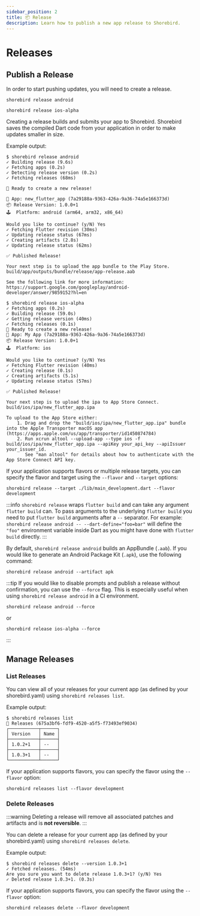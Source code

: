 ```yaml
---
sidebar_position: 2
title: 📦 Release
description: Learn how to publish a new app release to Shorebird.
---
```



# Releases

## Publish a Release

In order to start pushing updates, you will need to create a release.

<Tabs>

<TabItem value="release-android" label="Android">

`shorebird release android`

</TabItem>

<TabItem value="release-ios" label="iOS (alpha)">

`shorebird release ios-alpha`

</TabItem>

</Tabs>

Creating a release builds and submits your app to Shorebird. Shorebird saves the
compiled Dart code from your application in order to make updates smaller in
size.

Example output:

<Tabs>

<TabItem value="release-output-android" label="Android">

```
$ shorebird release android
✓ Building release (9.6s)
✓ Fetching apps (0.2s)
✓ Detecting release version (0.2s)
✓ Fetching releases (68ms)

🚀 Ready to create a new release!

📱 App: new_flutter_app (7a29188a-9363-426a-9a36-74a5e166373d)
📦 Release Version: 1.0.0+1
🕹️  Platform: android (arm64, arm32, x86_64)

Would you like to continue? (y/N) Yes
✓ Fetching Flutter revision (30ms)
✓ Updating release status (67ms)
✓ Creating artifacts (2.8s)
✓ Updating release status (62ms)

✅ Published Release!

Your next step is to upload the app bundle to the Play Store.
build/app/outputs/bundle/release/app-release.aab

See the following link for more information:
https://support.google.com/googleplay/android-developer/answer/9859152?hl=en
```

</TabItem>

<TabItem value="release-output-ios" label="iOS (alpha)">

```
$ shorebird release ios-alpha
✓ Fetching apps (0.2s)
✓ Building release (59.0s)
✓ Getting release version (40ms)
✓ Fetching releases (0.1s)
🚀 Ready to create a new release!
📱 App: My App (7a29188a-9363-426a-9a36-74a5e166373d)
📦 Release Version: 1.0.0+1
🕹️  Platform: ios

Would you like to continue? (y/N) Yes
✓ Fetching Flutter revision (40ms)
✓ Creating release (0.1s)
✓ Creating artifacts (5.1s)
✓ Updating release status (57ms)

✅ Published Release!

Your next step is to upload the ipa to App Store Connect.
build/ios/ipa/new_flutter_app.ipa

To upload to the App Store either:
    1. Drag and drop the "build/ios/ipa/new_flutter_app.ipa" bundle into the Apple Transporter macOS app (https://apps.apple.com/us/app/transporter/id1450874784)
    2. Run xcrun altool --upload-app --type ios -f build/ios/ipa/new_flutter_app.ipa --apiKey your_api_key --apiIssuer your_issuer_id.
       See "man altool" for details about how to authenticate with the App Store Connect API key.
```

</TabItem>

</Tabs>

If your application supports flavors or multiple release targets, you can specify the flavor and target using the `--flavor` and `--target` options:

```
shorebird release --target ./lib/main_development.dart --flavor development
```

:::info
`shorebird release` wraps `flutter build` and can take any argument
`flutter build` can. To pass arguments to the underlying `flutter build` you
need to put `flutter build` arguments after a `--` separator. For example:
`shorebird release android -- --dart-define="foo=bar"` will define the `"foo"` environment
variable inside Dart as you might have done with `flutter build` directly.
:::

By default, `shorebird release android` builds an AppBundle (`.aab`). If you would like to generate an Android Package Kit (`.apk`), use the following command:

```
shorebird release android --artifact apk
```

:::tip
If you would like to disable prompts and publish a release without confirmation, you can use the `--force` flag. This is especially useful when using `shorebird release android` in a CI environment.

```
shorebird release android --force
```

or

```
shorebird release ios-alpha --force
```

:::

## Manage Releases

### List Releases

You can view all of your releases for your current app (as defined by
your shorebird.yaml) using `shorebird releases list`.

Example output:

```
$ shorebird releases list
🚀 Releases (675a3bf6-fdf9-4520-a5f5-f73493ef9034)
┌───────────┬──────┐
│ Version   │ Name │
├───────────┼──────┤
│ 1.0.2+1   │ --   │
├───────────┼──────┤
│ 1.0.3+1   │ --   │
└───────────┴──────┘
```

If your application supports flavors, you can specify the flavor using the `--flavor` option:

```
shorebird releases list --flavor development
```

### Delete Releases

:::warning
Deleting a release will remove all associated patches and artifacts
and is **not reversible**.
:::

You can delete a release for your current app (as defined by your
shorebird.yaml) using `shorebird releases delete`.

Example output:

```
$ shorebird releases delete --version 1.0.3+1
✓ Fetched releases. (54ms)
Are you sure you want to delete release 1.0.3+1? (y/N) Yes
✓ Deleted release 1.0.3+1. (0.3s)
```

If your application supports flavors, you can specify the flavor using the `--flavor` option:

```
shorebird releases delete --flavor development
```
